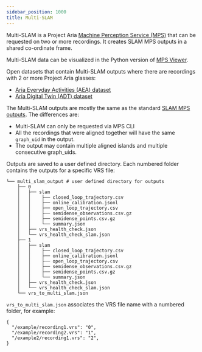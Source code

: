 ```yaml
---
sidebar_position: 1000
title: Multi-SLAM
---
```


Multi-SLAM is a Project Aria [Machine Perception Service (MPS)](/ARK/mps/mps.mdx) that can be requested on two or more recordings. It creates SLAM MPS outputs in a shared co-ordinate frame.

Multi-SLAM data can be visualized in the Python version of [MPS Viewer](/data_utilities/visualization/visualization_python.mdx#multi-slam).

Open datasets that contain Multi-SLAM outputs where there are recordings with 2 or more Project Aria glasses:

* [Aria Everyday Activities (AEA) dataset](/open_datasets/aria_everyday_activities_dataset/aria_everyday_activities_dataset.mdx)
* [Aria Digital Twin (ADT) dataset](/open_datasets/aria_digital_twin_dataset/aria_digital_twin_dataset.mdx)

The Multi-SLAM outputs are mostly the same as the standard [SLAM MPS outputs](slam.mdx). The differences are:

* Multi-SLAM can only be requested via MPS CLI
* All the recordings that were aligned together will have the same `graph_uid` in the output.
* The output may contain multiple aligned islands and multiple consecutive graph_uids.

Outputs are saved to a user defined directory. Each numbered folder contains the outputs for a specific VRS file:

```
└── multi_slam_output # user defined directory for outputs
    ├── 0
    │   ├── slam
    │   │    ├── closed_loop_trajectory.csv
    │   │    ├── online_calibration.jsonl
    │   │    ├── open_loop_trajectory.csv
    │   │    ├── semidense_observations.csv.gz
    │   │    ├── semidense_points.csv.gz
    │   │    └── summary.json
    │   ├── vrs_health_check.json
    │   └── vrs_health_check_slam.json
    ├── 1
    │   ├── slam
    │   │    ├── closed_loop_trajectory.csv
    │   │    ├── online_calibration.jsonl
    │   │    ├── open_loop_trajectory.csv
    │   │    ├── semidense_observations.csv.gz
    │   │    ├── semidense_points.csv.gz
    │   │    └── summary.json
    │   ├── vrs_health_check.json
    │   └── vrs_health_check_slam.json
    └── vrs_to_multi_slam.json
```

`vrs_to_multi_slam.json` associates the VRS file name with a numbered folder, for example:

```
{
  "/example/recording1.vrs": "0",
  "/example/recording2.vrs": "1",
  "/example2/recording1.vrs": "2",
}

```

